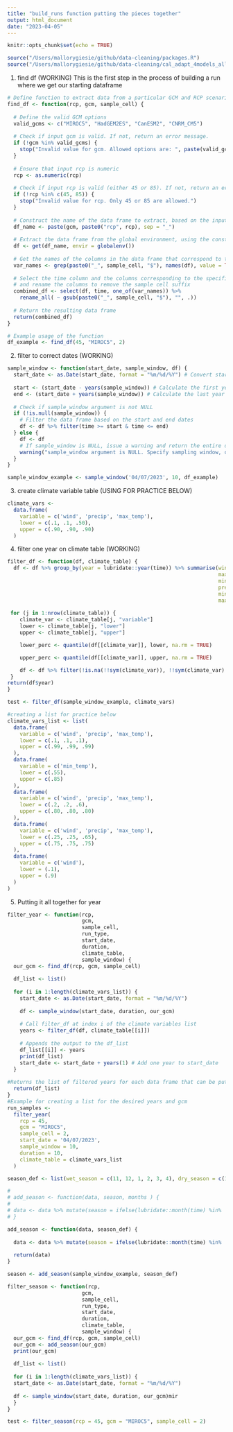 ```yaml
---
title: "build_runs function putting the pieces together"
output: html_document
date: "2023-04-05"
---
```


```r
knitr::opts_chunk$set(echo = TRUE)
```


```r
source("/Users/mallorygiesie/github/data-cleaning/packages.R")
source("/Users/mallorygiesie/github/data-cleaning/cal_adapt_4models_allscenarios.R")
```

1. find df (WORKING) 
This is the first step in the process of building a run where we get our starting dataframe
```r
# Define function to extract data from a particular GCM and RCP scenario for a specific sample cell
find_df <- function(rcp, gcm, sample_cell) {
  
  # Define the valid GCM options
  valid_gcms <- c("MIROC5", "HadGEM2ES", "CanESM2", "CNRM_CM5")
  
  # Check if input gcm is valid. If not, return an error message.
  if (!gcm %in% valid_gcms) {
    stop("Invalid value for gcm. Allowed options are: ", paste(valid_gcms, collapse = ", "))
  }
  
  # Ensure that input rcp is numeric
  rcp <- as.numeric(rcp)
  
  # Check if input rcp is valid (either 45 or 85). If not, return an error message.
  if (!rcp %in% c(45, 85)) {
    stop("Invalid value for rcp. Only 45 or 85 are allowed.")
  }
  
  # Construct the name of the data frame to extract, based on the input GCM and RCP values
  df_name <- paste(gcm, paste0("rcp", rcp), sep = "_")
  
  # Extract the data frame from the global environment, using the constructed name
  df <- get(df_name, envir = globalenv())
  
  # Get the names of the columns in the data frame that correspond to the specified sample cell
  var_names <- grep(paste0("_", sample_cell, "$"), names(df), value = TRUE)
  
  # Select the time column and the columns corresponding to the specified sample cell,
  # and rename the columns to remove the sample cell suffix
  combined_df <- select(df, time, one_of(var_names)) %>%
    rename_all( ~ gsub(paste0("_", sample_cell, "$"), "", .))
  
  # Return the resulting data frame
  return(combined_df)
}

# Example usage of the function
df_example <- find_df(45, "MIROC5", 2)
```

2. filter to correct dates (WORKING)
```r
sample_window <- function(start_date, sample_window, df) {
  start_date <- as.Date(start_date, format = "%m/%d/%Y") # Convert start_date to date format
  
  start <- (start_date - years(sample_window)) # Calculate the first year in the sampling window
  end <- (start_date + years(sample_window)) # Calculate the last year in the sampling window
  
  # Check if sample_window argument is not NULL
  if (!is.null(sample_window)) {
    # Filter the data frame based on the start and end dates
    df <- df %>% filter(time >= start & time <= end)
  } else {
    df <- df
    # If sample_window is NULL, issue a warning and return the entire data frame
    warning("sample_window argument is NULL. Specify sampling window, or else we'll pull from 1950-2100.")
  }
}

sample_window_example <- sample_window('04/07/2023', 10, df_example)
```

3. create climate variable table (USING FOR PRACTICE BELOW)
```r
climate_vars <-
  data.frame(
    variable = c('wind', 'precip', 'max_temp'),
    lower = c(.1, .1, .50),
    upper = c(.90, .90, .90)
  )
```

4. filter one year on climate table (WORKING)
```r
filter_df <- function(df, climate_table) {
  df <- df %>% group_by(year = lubridate::year(time)) %>% summarise(wind = mean(wind),
                                                                    max_temp = mean(max_temp),
                                                                    min_temp = mean(min_temp),
                                                                    precip = sum(precip),
                                                                    min_humidity = mean(min_humidity),
                                                                    max_humidity = mean(max_humidity))
   
 for (j in 1:nrow(climate_table)) {
    climate_var <- climate_table[j, "variable"]
    lower <- climate_table[j, "lower"] 
    upper <- climate_table[j, "upper"]

    lower_perc <- quantile(df[[climate_var]], lower, na.rm = TRUE)

    upper_perc <- quantile(df[[climate_var]], upper, na.rm = TRUE)

    df <- df %>% filter(!is.na(!!sym(climate_var)), !!sym(climate_var) >= lower_perc, !!sym(climate_var) <= upper_perc)
 }
return(df$year)
}

test <- filter_df(sample_window_example, climate_vars)
```

```r
#creating a list for practice below
climate_vars_list <- list(
  data.frame(
    variable = c('wind', 'precip', 'max_temp'),
    lower = c(.1, .1, .1),
    upper = c(.99, .99, .99)
  ),
  data.frame(
    variable = c('min_temp'),
    lower = c(.55),
    upper = c(.85)
  ),
  data.frame(
    variable = c('wind', 'precip', 'max_temp'),
    lower = c(.2, .2, .6),
    upper = c(.80, .80, .80)
  ),
  data.frame(
    variable = c('wind', 'precip', 'max_temp'),
    lower = c(.25, .25, .65),
    upper = c(.75, .75, .75)
  ),
  data.frame(
    variable = c('wind'),
    lower = (.1),
    upper = (.9)
  )
)
```

5. Putting it all together for year
```r
filter_year <- function(rcp,
                        gcm,
                        sample_cell,
                        run_type,
                        start_date,
                        duration,
                        climate_table,
                        sample_window) {
  our_gcm <- find_df(rcp, gcm, sample_cell)
  
  df_list <- list()
  
  for (i in 1:length(climate_vars_list)) {
    start_date <- as.Date(start_date, format = "%m/%d/%Y")
    
    df <- sample_window(start_date, duration, our_gcm)
    
    # Call filter_df at index i of the climate variables list
    years <- filter_df(df, climate_table[[i]])
    
    # Appends the output to the df_list
    df_list[[i]] <- years
    print(df_list)
    start_date <- start_date + years(1) # Add one year to start_date
  }
  
#Returns the list of filtered years for each data frame that can be put into the stitches function
  return(df_list)
}
#Example for creating a list for the desired years and gcm
run_samples <-
  filter_year(
    rcp = 45,
    gcm = "MIROC5",
    sample_cell = 2,
    start_date = '04/07/2023',
    sample_window = 10,
    duration = 10,
    climate_table = climate_vars_list
  )
```

```r

season_def <- list(wet_season = c(11, 12, 1, 2, 3, 4), dry_season = c(11, 12, 1, 2, 3, 4))

# 
# add_season <- function(data, season, months ) {
#   
# data <- data %>% mutate(season = ifelse(lubridate::month(time) %in%  c(11, 12, 1, 2, 3, 4), "wet", "dry"))
# }

add_season <- function(data, season_def) {
  
  data <- data %>% mutate(season = ifelse(lubridate::month(time) %in%  c(11, 12, 1, 2, 3, 4), "wet", "dry")))
  
  return(data)
}

season <- add_season(sample_window_example, season_def)
```

```r
filter_season <- function(rcp,
                        gcm,
                        sample_cell,
                        run_type,
                        start_date,
                        duration,
                        climate_table,
                        sample_window) {
  our_gcm <- find_df(rcp, gcm, sample_cell)
  our_gcm <- add_season(our_gcm)
  print(our_gcm)
  
  df_list <- list()
  
  for (i in 1:length(climate_vars_list)) {
  start_date <- as.Date(start_date, format = "%m/%d/%Y")
  
  df <- sample_window(start_date, duration, our_gcm)mir
  }
}

test <- filter_season(rcp = 45, gcm = "MIROC5", sample_cell = 2)
```

